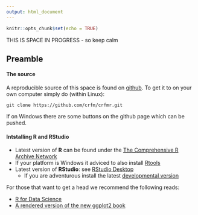 ```yaml
---
output: html_document
---
```


```r
knitr::opts_chunk$set(echo = TRUE)
```

THIS IS SPACE IN PROGRESS - so keep calm

## Preamble

#### The source

A reproducible source of this space is found on [github](https://github.com/crfm/crfmr). To get it to on your own computer simply do (within Linux):

```
git clone https://github.com/crfm/crfmr.git
```

If on Windows there are some buttons on the github page which can be pushed.

#### Intstalling R and RStudio

* Latest version of __R__ can be found under the [The Comprehensive R Archive Network](https://cran.r-project.org/)
* If your platform is Windows it adviced to also install [Rtools](https://cran.r-project.org/bin/windows/Rtools)
* Latest version of __RStudio__: see [RStudio Desktop](https://www.rstudio.com/products/rstudio/download/)
    * If you are adventurous install the latest [developmental version](https://www.rstudio.com/products/rstudio/download/preview)

For those that want to get a head we recommend the following reads:

  * [R for Data Science](http://r4ds.had.co.nz)
  * [A rendered version of the new ggplot2 book](http://www.hafro.is/~einarhj/education/ggplot2)